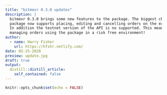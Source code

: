 ```yaml
---
title: "bitmexr 0.3.0 updates"
description: |
  bitmexr 0.3.0 brings some new features to the package. The biggest change is the
  package now supports placing, editing and cancelling orders on the exchange.
  In addition the testnet version of the API is no supported. This means you can try out
  managing orders using the package in a risk free environment!
author:
  - name: Harry Fisher
    url: https://hfshr.netlify.com/
date: 05-25-2020
preview: update.jpg
draft: true
output:
  distill::distill_article:
    self_contained: false
---
```


```r
knitr::opts_chunk$set(echo = FALSE)
```

